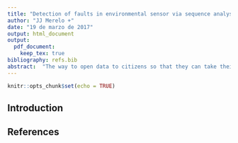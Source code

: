 ```yaml
---
title: "Detection of faults in environmental sensor via sequence analysis"
author: "JJ Merelo +"
date: "19 de marzo de 2017"
output: html_document
output:
  pdf_document:
    keep_tex: true
bibliography: refs.bib
abstract:  "The way to open data to citizens so that they can take their own decisions as well as create applications and studies based on it goes through ensuring that the data can be trusted. After a hackathon where we studied the environmental sensors in the city of Granada, we found oddities in the data sequences. In this paper we present several methods to study those oddities or possible faults that could eventually be used to invalidate data provided by smart city or other sensors"
---
```


```r
knitr::opts_chunk$set(echo = TRUE)
```

## Introduction


## References
